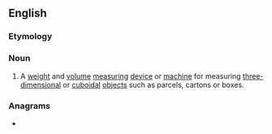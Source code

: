 ==English==

===Etymology===
{{suffix|en|dimension|er}}

===Noun===
{{en-noun}}

# A [[weight]] and [[volume]] [[measuring]] [[device]] or [[machine]] for measuring [[three-dimensional]] or [[cuboidal]] [[object]]s such as parcels, cartons or boxes.

===Anagrams===
* {{anagrams|en|a=deeiimnnors|redimension}}